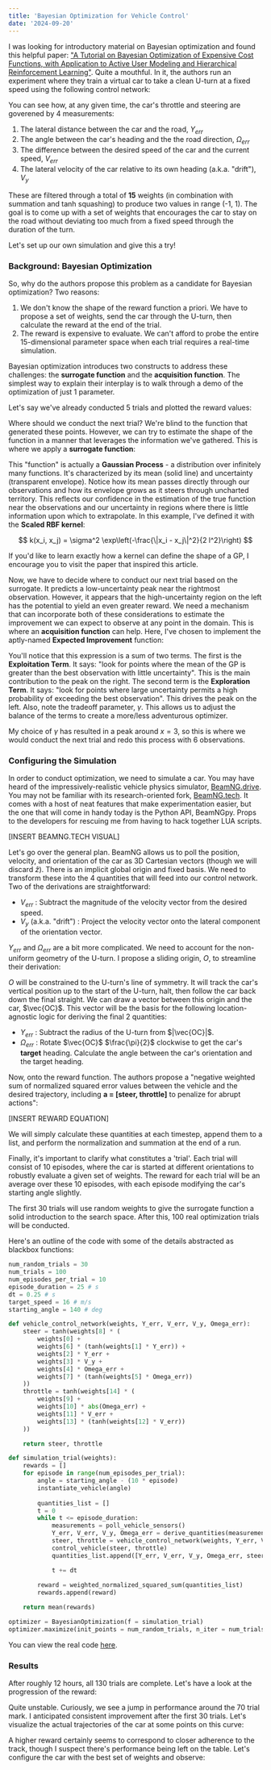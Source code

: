 ```yaml
---
title: 'Bayesian Optimization for Vehicle Control'
date: '2024-09-20'
---
```


I was looking for introductory material on Bayesian optimization and found this helpful paper: ["A Tutorial
on Bayesian Optimization of Expensive Cost Functions, with Application to Active User Modeling and
Hierarchical Reinforcement Learning"](http://haikufactory.com/files/bayopt.pdf). Quite a mouthful. In it, 
the authors run an experiment where they train a virtual car to take a clean U-turn at a fixed speed using 
the following control network:

<MdxImage 
    filePath='bayesian-beamng/vehicle_control_network.jpg'
    alt="Control network producing throttle and steering from physical measurements"
    maxWidth="600px"
    originalWidth={1844}
    originalHeight={1290}
    title="Trajectory-following policy"
/>

You can see how, at any given time, the car's throttle and steering are goverened by 4 measurements:

1. The lateral distance between the car and the road, $Y_{err}$
2. The angle between the car's heading and the the road direction, $\Omega_{err}$
3. The difference between the desired speed of the car and the current speed, $V_{err}$
3. The lateral velocity of the car relative to its own heading (a.k.a. "drift"), $V_y$

These are filtered through a total of **15** weights (in combination with summation and tanh squashing) to
produce two values in range (-1, 1). The goal is to come up with a set of weights that encourages the car to stay
on the road without deviating too much from a fixed speed through the duration of the turn.

Let's set up our own simulation and give this a try!

### Background: Bayesian Optimization

So, why do the authors propose this problem as a candidate for Bayesian optimization? Two reasons:

1. We don't know the shape of the reward function a priori. We have to propose a set of weights, send the car
through the U-turn, then calculate the reward at the end of the trial.
2. The reward is expensive to evaluate. We can't afford to probe the entire 15-dimensional parameter space
when each trial requires a real-time simulation.

Bayesian optimization introduces two constructs to address these challenges: the **surrogate function** and
the **acquisition function**. The simplest way to explain their interplay is to walk through a demo of the
optimization of just 1 parameter.

Let's say we've already conducted 5 trials and plotted the reward values:

<MdxImage 
    filePath='bayesian-beamng/bayesopt_demo_points.png'
    alt="Objective values for 5 sample parameter values"
    maxWidth="750px"
    originalWidth={833}
    originalHeight={525}
/>

Where should we conduct the next trial? We're blind to the function that generated these points. However, we can
try to estimate the shape of the function in a manner that leverages the information we've gathered. This is
where we apply a **surrogate function**:

<MdxImage 
    filePath='bayesian-beamng/bayesopt_demo_gp.png'
    alt="Gaussian process for 5 sample parameter values"
    maxWidth="750px"
    originalWidth={833}
    originalHeight={525}
/>

This "function" is actually a **Gaussian Process** - a distribution over infinitely many functions. It's
characterized by its mean (solid line) and uncertainty (transparent envelope). Notice how its mean passes
directly through our observations and how its envelope grows as it steers through uncharted territory. This
reflects our confidence in the estimation of the true function near the observations and our uncertainty
in regions where there is little information upon which to extrapolate. In this example, I've defined it with the 
**Scaled RBF kernel**:

$$
k(x_i, x_j) = \sigma^2 \exp\left(-\frac{\|x_i - x_j\|^2}{2 l^2}\right)
$$

If you'd like to learn exactly how a kernel can define the shape of a GP, I encourage you to visit the paper
that inspired this article.

Now, we have to decide where to conduct our next trial based on the surrogate. It predicts a low-uncertainty
peak near the rightmost observation. However, it appears that the high-uncertainty region on the left 
has the potential to yield an even greater reward. We need a mechanism that can incorporate both of these 
considerations to estimate the improvement we can expect to observe at any point in the domain. This
is where an **acquisition function** can help. Here, I've chosen to implement the aptly-named
**Expected Improvement** function:

<MdxImage 
    filePath='bayesian-beamng/bayesopt_demo_acq.png'
    alt="Gaussian process and acquisition function for 5 sample parameter values"
    maxWidth="750px"
    originalWidth={902}
    originalHeight={525}
/>

You'll notice that this expression is a sum of two terms. The first is the **Exploitation Term**. It says:
"look for points where the mean of the GP is greater than the best observation with little uncertainty". This
is the main contribution to the peak on the right. The second term is the **Exploration Term**. It says:
"look for points where large uncertainty permits a high probability of exceeding the best observation". This
drives the peak on the left. Also, note the tradeoff parameter, $\gamma$. This allows us to adjust the balance
of the terms to create a more/less adventurous optimizer.

My choice of $\gamma$ has resulted in a peak around $x=3$, so this is where we would conduct the next trial
and redo this process with 6 observations.

### Configuring the Simulation

In order to conduct optimization, we need to simulate a car. You may have heard of the
impressively-realistic vehicle physics simulator, [BeamNG.drive](https://www.beamng.com/game/). You may not 
be familiar with its research-oriented fork, [BeamNG.tech](https://beamng.tech). It comes with a host of neat 
features that make experimentation easier, but the one that will come in handy today is the Python API, 
BeamNGpy. Props to the developers for rescuing me from having to hack together LUA scripts.

[INSERT BEAMNG.TECH VISUAL]

Let's go over the general plan. BeamNG allows us to poll the position, velocity, and orientation of the car
as 3D Cartesian vectors (though we will discard $\hat{z}$). There is an implicit global origin and fixed basis. 
We need to transform these into the 4 quantities that will feed into our control network. Two of the 
derivations are straightforward:

* $V_{err}$ : Subtract the magnitude of the velocity vector from the desired speed.
* $V_y$ (a.k.a. "drift") : Project the velocity vector onto the lateral component of the orientation vector.

$Y_{err}$ and $\Omega_{err}$ are a bit more complicated. We need to account for the non-uniform geometry of the
U-turn. I propose a sliding origin, $O$, to streamline their derivation:

<MdxImage 
    filePath='bayesian-beamng/sliding_origin.jpg'
    alt="Sliding origin geometry diagram"
    maxWidth="650px"
    originalWidth={1580}
    originalHeight={1535}
/>

$O$ will be constrained to the U-turn's line of symmetry. It will track the car's vertical position up to 
the start of the U-turn, halt, then follow the car back down the final straight. We can draw a vector between 
this origin and the car, $\vec{OC}$. This vector will be the basis for the following location-agnostic logic
for deriving the final 2 quantities:

* $Y_{err}$ : Subtract the radius of the U-turn from $|\vec{OC}|$.
* $\Omega_{err}$ : Rotate $\vec{OC}$ $\frac{\pi}{2}$ clockwise to get the car's **target** heading. Calculate the 
angle between the car's orientation and the target heading.

Now, onto the reward function. The authors propose a "negative weighted sum of normalized squared error values 
between the vehicle and the desired trajectory, including **a = [steer, throttle]** to penalize for abrupt 
actions":

[INSERT REWARD EQUATION]

We will simply calculate these quantities at each timestep, append them to a list, and perform the normalization 
and summation at the end of a run.

Finally, it's important to clarify what constitutes a 'trial'. Each trial will consist of 10 episodes, where the 
car is started at different orientations to robustly evaluate a given set of weights. The reward for each trial 
will be an average over these 10 episodes, with each episode modifying the car's starting angle slightly.

The first 30 trials will use random weights to give the surrogate function a solid introduction to the search
space. After this, 100 real optimization trials will be conducted.

Here's an outline of the code with some of the details abstracted as blackbox functions:

```python title="python"
num_random_trials = 30
num_trials = 100
num_episodes_per_trial = 10
episode_duration = 25 # s
dt = 0.25 # s
target_speed = 16 # m/s
starting_angle = 140 # deg

def vehicle_control_network(weights, Y_err, V_err, V_y, Omega_err):
    steer = tanh(weights[8] * (
        weights[0] +
        weights[6] * (tanh(weights[1] * Y_err)) +
        weights[2] * Y_err +
        weights[3] * V_y +
        weights[4] * Omega_err +
        weights[7] * (tanh(weights[5] * Omega_err))
    ))
    throttle = tanh(weights[14] * (
        weights[9] +
        weights[10] * abs(Omega_err) +
        weights[11] * V_err +
        weights[13] * (tanh(weights[12] * V_err))
    ))

    return steer, throttle

def simulation_trial(weights):
    rewards = []
    for episode in range(num_episodes_per_trial):
        angle = starting_angle - (10 * episode)
        instantiate_vehicle(angle)
        
        quantities_list = []
        t = 0
        while t <= episode_duration:
            measurements = poll_vehicle_sensors()
            Y_err, V_err, V_y, Omega_err = derive_quantities(measurements)
            steer, throttle = vehicle_control_network(weights, Y_err, V_err, V_y, Omega_err)
            control_vehicle(steer, throttle)
            quantities_list.append([Y_err, V_err, V_y, Omega_err, steer, throttle])

            t += dt
        
        reward = weighted_normalized_squared_sum(quantities_list)
        rewards.append(reward)

    return mean(rewards)

optimizer = BayesianOptimization(f = simulation_trial)
optimizer.maximize(init_points = num_random_trials, n_iter = num_trials)
```

You can view the real code [here](https://github.com/16thomja/my-data-blog-posts/blob/main/bayesian-beamng/code/uturn_optimize.py).

### Results

After roughly 12 hours, all 130 trials are complete. Let's have a look at the progression of the reward:

<MdxImage 
    filePath='bayesian-beamng/reward_vs_trial.png'
    alt="Line plot of reward vs trial"
    maxWidth="750px"
    originalWidth={1724}
    originalHeight={1050}
/>

Quite unstable. Curiously, we see a jump in performance around the 70 trial mark. I anticipated consistent 
improvement after the first 30 trials. Let's visualize the actual trajectories of the car at some points
on this curve:

<MdxVideo
    filePath='bayesian-beamng/trial_trajectories.mp4'
    alt="Animations of car trajectories at select trials"
    maxWidth="3600px"
    originalWidth={3600}
    originalHeight={2400}
    muted={true}
/>

A higher reward certainly seems to correspond to closer adherence to the track, though I suspect there's
performance being left on the table. Let's configure the car with the best set of weights and observe:

<MdxVideo
    filePath='bayesian-beamng/beamng_footage_trial124.mp4'
    alt="BeamNG simulation of car with best weights"
    maxWidth="1320px"
    originalWidth={1320}
    originalHeight={882}
    muted={true}
/>